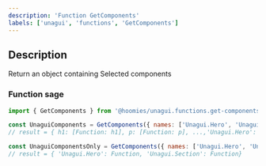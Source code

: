 ```yaml
---
description: 'Function GetComponents'
labels: ['unagui', 'functions', 'GetComponents']
---
```



## Description

Return an object containing Selected components

### Function sage

```js
import { GetComponents } from '@hoomies/unagui.functions.get-components';

const UnaguiComponents = GetComponents({ names: ['Unagui.Hero', 'Unagui.Section'] });
// result = { h1: [Function: h1], p: [Function: p], ...,'Unagui.Hero': Function, 'Unagui.Section': Function}

const UnaguiComponentsOnly = GetComponents({ names: ['Unagui.Hero', 'Unagui.Section'], withMDX: false });
// result = { 'Unagui.Hero': Function, 'Unagui.Section': Function}
```
